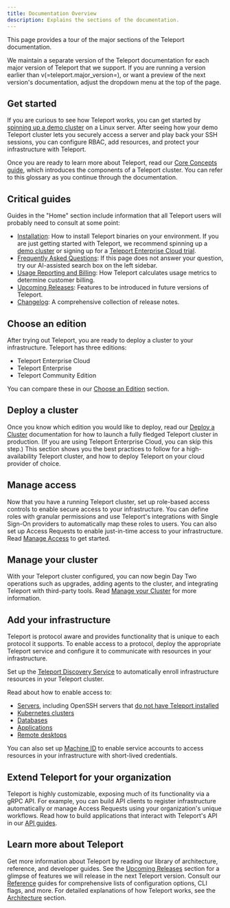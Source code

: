 ```yaml
---
title: Documentation Overview
description: Explains the sections of the documentation.
---
```


This page provides a tour of the major sections of the Teleport documentation.

We maintain a separate version of the Teleport documentation for each major
version of Teleport that we support. If you are running a version earlier than
v(=teleport.major_version=), or want a preview of the next version's
documentation, adjust the dropdown menu at the top of the page.

## Get started

If you are curious to see how Teleport works, you can get started by [spinning
up a demo cluster](./index.mdx) on a Linux server. After seeing how your demo
Teleport cluster lets you securely access a server and play back your SSH
sessions, you can configure RBAC, add resources, and protect your infrastructure
with Teleport.

Once you are ready to learn more about Teleport, read our [Core Concepts
guide](./core-concepts.mdx), which introduces the components of a Teleport
cluster. You can refer to this glossary as you continue through the
documentation.

## Critical guides

Guides in the "Home" section include information that all Teleport users will
probably need to consult at some point:

- [Installation](./installation.mdx): How to install Teleport binaries on your
  environment. If you are just getting started with Teleport, we recommend
  spinning up a [demo cluster](./index.mdx) or signing up for a [Teleport
  Enterprise Cloud trial](https://goteleport.com/signup).
- [Frequently Asked Questions](./faq.mdx): If this page does not answer your
  question, try our AI-assisted search box on the left sidebar.
- [Usage Reporting and Billing](./usage-billing.mdx): How Teleport calculates
  usage metrics to determine customer billing.
- [Upcoming Releases](./upcoming-releases.mdx): Features to be introduced in
  future versions of Teleport.
- [Changelog](./changelog.mdx): A comprehensive collection of release notes.

## Choose an edition

After trying out Teleport, you are ready to deploy a cluster to your
infrastructure. Teleport has three editions:

- Teleport Enterprise Cloud
- Teleport Enterprise
- Teleport Community Edition

You can compare these in our [Choose an
Edition](./choose-an-edition/introduction.mdx) section.

## Deploy a cluster

Once you know which edition you would like to deploy, read our [Deploy a
Cluster](./deploy-a-cluster/introduction.mdx) documentation for how to launch a
fully fledged Teleport cluster in production. (If you are using Teleport
Enterprise Cloud, you can skip this step.) This section shows you the best
practices to follow for a high-availability Teleport cluster, and how to deploy
Teleport on your cloud provider of choice.

## Manage access

Now that you have a running Teleport cluster, set up role-based access controls
to enable secure access to your infrastructure. You can define roles with
granular permissions and use Teleport's integrations with Single Sign-On
providers to automatically map these roles to users. You can also set up Access
Requests to enable just-in-time access to your infrastructure. Read [Manage
Access](./access-controls/introduction.mdx) to get started.

## Manage your cluster

With your Teleport cluster configured, you can now begin Day Two operations
such as upgrades, adding agents to the cluster, and integrating Teleport with
third-party tools. Read [Manage your
Cluster](./management/introduction.mdx) for more information.

## Add your infrastructure

Teleport is protocol aware and provides functionality that is unique to each
protocol it supports. To enable access to a protocol, deploy the appropriate
Teleport service and configure it to communicate with resources in your
infrastructure.

Set up the [Teleport Discovery Service](./auto-discovery/introduction.mdx) to
automatically enroll infrastructure resources in your Teleport cluster.

Read about how to enable access to:

- [Servers](./server-access/getting-started.mdx), including OpenSSH servers that
  [do not have Teleport installed](./server-access/openssh/openssh.mdx)
- [Kubernetes clusters](./kubernetes-access/introduction.mdx)
- [Databases](./database-access/introduction.mdx)
- [Applications](./application-access/introduction.mdx)
- [Remote desktops](./desktop-access/introduction.mdx)

You can also set up [Machine ID](./machine-id/introduction.mdx) to enable
service accounts to access resources in your infrastructure with short-lived
credentials.

## Extend Teleport for your organization

Teleport is highly customizable, exposing much of its functionality via a gRPC
API. For example, you can build API clients to register infrastructure
automatically or manage Access Requests using your organization's unique
workflows. Read how to build applications that interact with Teleport's API in
our [API guides](./api/introduction.mdx).

## Learn more about Teleport

Get more information about Teleport by reading our library of architecture,
reference, and developer guides. See the
[Upcoming Releases](./upcoming-releases.mdx) section for a glimpse of features we
will release in the next Teleport version. Consult our
[Reference](./reference/introduction.mdx) guides for comprehensive lists of
configuration options, CLI flags, and more. For detailed explanations of how
Teleport works, see the [Architecture](./architecture/introduction.mdx) section.
